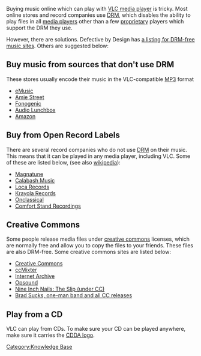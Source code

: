 Buying music online which can play with [[VLC media player]] is tricky. Most online stores and record companies use [[DRM]], which disables the ability to play files in all [[media player]]s other than a few [[proprietary]] players which support the DRM they use. 

However, there are solutions. Defective by Design has [https://www.defectivebydesign.org/guide/audio a listing for DRM-free music sites]. Others are suggested below:

== Buy music from sources that don't use DRM ==
These stores usually encode their music in the VLC-compatible [[MP3]] format
* [http://www.emusic.com eMusic]
* [http://www.amiestreet.com Amie Street]
* [http://www.fonogenic.com/ Fonogenic]
* [http://audiolunchbox.com/ Audio Lunchbox]
* [http://www.amazon.com/ Amazon]

== Buy from Open Record Labels ==
{{wikipedia|Open source record label}}
There are several record companies who do not use [[DRM]] on their music.  This means that it can be played in any media player, including VLC. Some of these are listed below, (see also [[wikipedia:Open source record label|wikipedia]]):
* [http://www.magnatune.com Magnatune]
* [http://calabashmusic.com/ Calabash Music]
* [http://www.locarecords.com/ Loca Records]
* [http://www.lecridelaharpe.com/krayola/ Krayola Records]
* [http://www.onclassical.com/ Onclassical]
* [http://www.comfortstand.com/ Comfort Stand Recordings]

== Creative Commons ==

Some people release media files under [[creative commons]] licenses, which are normally free and allow you to copy the files to your friends. These files are also DRM-free. Some creative commons sites are listed below:
* [http://www.creativecommons.org Creative Commons]
* [http://www.ccmixter.org ccMixter]
* [http://www.archive.org Internet Archive]
* [http://opsound.org/ Opsound]
* [http://theslip.nin.com/ Nine Inch Nails: The Slip (under CC)]
* [http://www.bradsucks.net/ Brad Sucks, one-man band and all CC releases]

== Play from a CD ==

VLC can play from CDs. To make sure your CD can be played anywhere, make sure it carries the [[wikipedia:Image:Cdda.png|CDDA logo]].

{{stub}}

[[Category:Knowledge Base]]